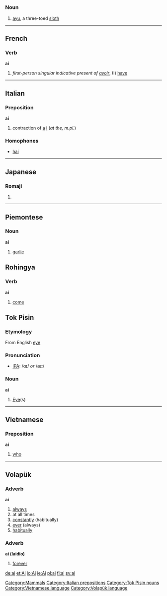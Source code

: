 =={{en}}==

===Noun===
# [[ayu]], a three-toed [[sloth]]
[[Category:Mammals]]
-----

==French==
===Verb===
'''ai'''

# ''first-person singular indicative present of [[avoir]]'', (I) [[have]]

----
==Italian==
===Preposition===
'''ai'''

#contraction of [[a]] [[i]] (''at the, m.pl.'')

===Homophones===
*[[hai]]

-----
== Japanese ==
===Romaji===
{{romaji|あい}}
#{{japdef|愛| [[love]]}}
----

==Piemontese==

===Noun===
'''ai'''
# [[garlic]]

== Rohingya ==
=== Verb ===
'''ai'''
#[[come]]

==Tok Pisin==
===Etymology===
From English [[eye]]

===Pronunciation===
* [[Wiktionary:Pronunciation_key|IPA]]: /ɑɪ/ ''or'' /æɪ/

===Noun===
'''ai'''
# [[Eye]](s)
-----

==Vietnamese==
===Preposition===
'''ai'''

#[[who]]
-----

== Volapük ==

=== Adverb ===
'''ai''' 

# [[always]]
# at all times
# [[constantly]] (habitually)
# [[ever]] (always)
# [[habitually]]

=== Adverb ===
'''ai (laidio)''' 

# [[forever]]

[[Category:Italian prepositions]]
[[Category:Tok Pisin nouns]]
[[Category:Vietnamese language]]
[[Category:Volapük language]]

[[de:ai]]
[[et:Ai]]
[[io:Ai]]
[[ie:Ai]]
[[pl:ai]]
[[fi:ai]]
[[sv:ai]]